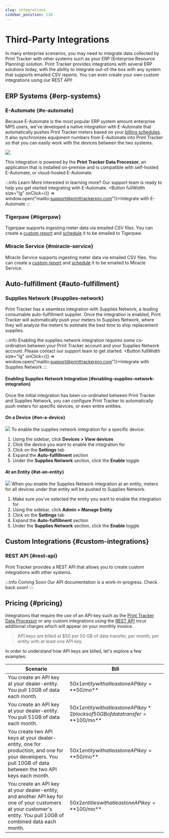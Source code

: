 ```yaml
---
slug: integrations
sidebar_position: 110
---
```



# Third-Party Integrations
In many enterprise scenarios, you may need to integrate data collected by Print Tracker with other systems such as your ERP (Enterprise Resource Planning) solution. Print Tracker provides integrations with several ERP solutions today, with the ability to integrate out-of-the box with any system that supports emailed CSV reports. You can even create your own custom integrations using our REST API!

## ERP Systems {#erp-systems}
### E-Automate {#e-automate}
Because E-Automate is the most popular ERP system amount enterprise MPS users, we've developed a native integration with E-Automate that automatically pushes Print Tracker meters based on your [billing schedules](./20-configuring-settings.md#schedule). It also synchronizes equipment numbers from E-Automate into Print Tracker so that you can easily work with the devices between the two systems.

![](https://www.cdn.printtrackerpro.com/images/documentation/integrations-data-processor-meters.png)

This integration is powered by the **Print Tracker Data Processor**, an application that is installed on-premise and is compatible with self-hosted E-Automate, or cloud-hosted E-Automate.



:::info Learn More
Interested in learning more? Our support team is ready to help you get started integrating with E-Automate.
<Box mb={2}>
    <Button fullWidth size="lg" onClick={() => window.open("mailto:support@printtrackerpro.com")}>Integrate with E-Automate</Button>
</Box>
:::

### Tigerpaw {#tigerpaw}
Tigerpaw supports ingesting meter data via emailed CSV files. You can create a [custom report](./reports) and [schedule](./reports#scheduling-reports) it to be emailed to Tigerpaw.

### Miracle Service {#miracle-service}
Miracle Service supports ingesting meter data via emailed CSV files. You can create a [custom report](./reports) and [schedule](./reports#scheduling-reports) it to be emailed to Miracle Service.

## Auto-fulfillment {#auto-fulfillment}
### Supplies Network {#supplies-network}
Print Tracker has a seamless integration with Supplies Network, a leading consumable auto-fulfillment supplier. Once the integration is enabled, Print Tracker will automatically push your meters to Supplies Network, where they will analyze the meters to estimate the best time to ship replacement supplies.

:::info
Enabling the supplies network integration requires some co-ordination between your Print Tracker account and your Supplies Network account. Please contact our support team to get started.
<Box mb={2}>
    <Button fullWidth size="lg" onClick={() => window.open("mailto:support@printtrackerpro.com")}>Integrate with Supplies Network</Button>
</Box>
:::

#### Enabling Supplies Network Integration {#enabling-supplies-network-integration}
Once the initial integration has been co-ordinated between Print Tracker and Supplies Network, you can configure Print Tracker to automatically push meters for specific devices, or even entire entities.

#### On a Device {#on-a-device}
![](https://www.cdn.printtrackerpro.com/images/documentation/integrations-supplies-network-device.gif)
To enable the supplies network integration for a specific device:

1. Using the sidebar, click **Devices > View devices**
2. Click the device you want to enable the integration for
3. Click on the **Settings** tab
4. Expand the **Auto-fulfillment** section
5. Under the **Supplies Network** section, click the **Enable** toggle

#### At an Entity {#at-an-entity}
![](https://www.cdn.printtrackerpro.com/images/documentation/integrations-supplies-network-entity.gif)
When you enable the Supplies Network integration at an entity, meters for all devices under that entity will be pushed to Supplies Network.

1. Make sure you've selected the entity you want to enable the integration for
2. Using the sidebar, click **Admin > Manage Entity**
3. Click on the **Settings** tab
4. Expand the **Auto-fulfillment** section
5. Under the **Supplies Network** section, click the **Enable** toggle

## Custom Integrations {#custom-integrations}

### REST API {#rest-api}
Print Tracker provides a REST API that allows you to create custom integrations with other systems.

:::info Coming Soon
Our API documentation is a work-in-progress. Check back soon!
:::

## Pricing {#pricing}
Integrations that require the use of an API-key such as the [Print Tracker Data Processor](#e-automate) or any custom integrations using the [REST API](#rest-api) incur additional charges which will appear on your monthly invoice.

> API keys are billed at $50 per 50 GB of data transfer, per month, per entity with at least one API key.

In order to understand how API keys are billed, let's explore a few examples:

| Scenario                                                                                                                                                         | Bill                                                                                       |
|------------------------------------------------------------------------------------------------------------------------------------------------------------------|--------------------------------------------------------------------------------------------|
| You create an API key at your dealer-entity. You pull 10GB of data each month.                                                                                   | $50 x 1 entity with at least one API key = **$50/mo**                                      |
| You create an API key at your dealer-entity. You pull 51GB of data each month.                                                                                   | $50 x 1 entity with at least one API key * 2 blocks of 50GB of data transfer = **$100/mo** |
| You create two API keys at your dealer-entity, one for production, and one for your developers. You pull 10GB of data between the two API keys each month.       | $50 x 1 entity with at least one API key = **$50/mo**                                      |
| You create an API key at your dealer-entity, and another API key for one of your customers at your customer's entity. You pull 10GB of combined data each month. | $50 x 2 entities with at least one API key = **$100/mo**                                   |

